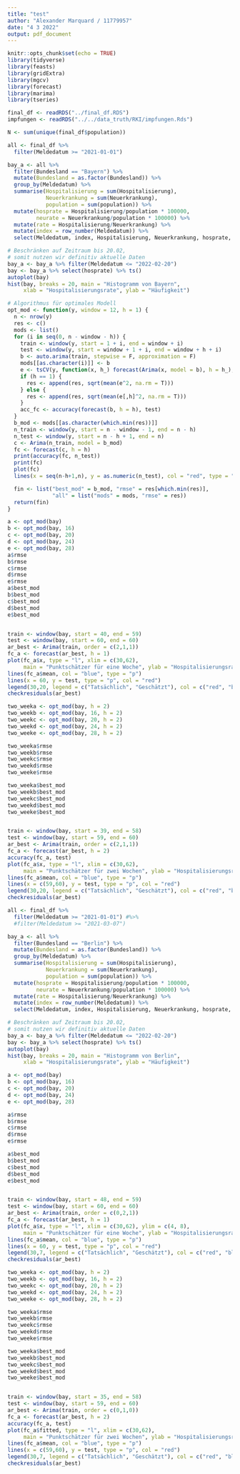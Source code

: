 ```yaml
---
title: "test"
author: "Alexander Marquard / 11779957"
date: "4 3 2022"
output: pdf_document
---
```


```r
knitr::opts_chunk$set(echo = TRUE)
library(tidyverse)
library(feasts)
library(gridExtra)
library(mgcv)
library(forecast)
library(marima)
library(tseries)
```

```r
final_df <- readRDS("../final_df.RDS")
impfungen <- readRDS("../../data_truth/RKI/impfungen.Rds")

N <- sum(unique(final_df$population))
```

```r
all <- final_df %>%
  filter(Meldedatum >= "2021-01-01")

bay_a <- all %>%
  filter(Bundesland == "Bayern") %>%
  mutate(Bundesland = as.factor(Bundesland)) %>%
  group_by(Meldedatum) %>%
  summarise(Hospitalisierung = sum(Hospitalisierung),
            Neuerkrankung = sum(Neuerkrankung),
            population = sum(population)) %>%
  mutate(hosprate = Hospitalisierung/population * 100000,
         neurate = Neuerkrankung/population * 100000) %>%
  mutate(rate = Hospitalisierung/Neuerkrankung) %>%
  mutate(index = row_number(Meldedatum)) %>%
  select(Meldedatum, index, Hospitalisierung, Neuerkrankung, hosprate, neurate, rate)

# Beschränken auf Zeitraum bis 20.02,
# somit nutzen wir definitiv aktuelle Daten
bay_a <- bay_a %>% filter(Meldedatum <= "2022-02-20")
bay <- bay_a %>% select(hosprate) %>% ts()
autoplot(bay)
hist(bay, breaks = 20, main = "Histogramm von Bayern",
     xlab = "Hospitalisierungsrate", ylab = "Häufigkeit")

# Algorithmus für optimales Modell
opt_mod <- function(y, window = 12, h = 1) {
  n <- nrow(y)
  res <- c()
  mods <- list()
  for (i in seq(0, n - window - h)) {
    train <- window(y, start = 1 + i, end = window + i)
    test <- window(y, start = window + 1 + i, end = window + h + i)
    b <- auto.arima(train, stepwise = F, approximation = F)
    mods[[as.character(i)]] <- b
    e <- tsCV(y, function(x, h_) forecast(Arima(x, model = b), h = h_), h = h, initial = 0, window = window)
    if (h == 1) {
      res <- append(res, sqrt(mean(e^2, na.rm = T)))
    } else {
      res <- append(res, sqrt(mean(e[,h]^2, na.rm = T)))
    }
    acc_fc <- accuracy(forecast(b, h = h), test)
  }
  b_mod <- mods[[as.character(which.min(res))]]
  n_train <- window(y, start = n - window - 1, end = n - h)
  n_test <- window(y, start = n - h + 1, end = n)
  c <- Arima(n_train, model = b_mod)
  fc <- forecast(c, h = h)
  print(accuracy(fc, n_test))
  print(fc)
  plot(fc)
  lines(x = seq(n-h+1,n), y = as.numeric(n_test), col = "red", type = "p")

  fin <- list("best_mod" = b_mod, "rmse" = res[which.min(res)], 
              "all" = list("mods" = mods, "rmse" = res))
  return(fin)
}

a <- opt_mod(bay)
b <- opt_mod(bay, 16)
c <- opt_mod(bay, 20)
d <- opt_mod(bay, 24)
e <- opt_mod(bay, 28)
a$rmse
b$rmse
c$rmse
d$rmse
e$rmse
a$best_mod
b$best_mod
c$best_mod
d$best_mod
e$best_mod


train <- window(bay, start = 40, end = 59)
test <- window(bay, start = 60, end = 60)
ar_best <- Arima(train, order = c(2,1,1))
fc_a <- forecast(ar_best, h = 1)
plot(fc_a$x, type = "l", xlim = c(30,62), 
     main = "Punktschätzer für eine Woche", ylab = "Hospitalisierungsrate", xlab = "Zeit")
lines(fc_a$mean, col = "blue", type = "p")
lines(x = 60, y = test, type = "p", col = "red")
legend(30,20, legend = c("Tatsächlich", "Geschätzt"), col = c("red", "blue"), lty = 1, cex = 0.8)
checkresiduals(ar_best)

two_weeka <- opt_mod(bay, h = 2)
two_weekb <- opt_mod(bay, 16, h = 2)
two_weekc <- opt_mod(bay, 20, h = 2)
two_weekd <- opt_mod(bay, 24, h = 2)
two_weeke <- opt_mod(bay, 28, h = 2)

two_weeka$rmse
two_weekb$rmse
two_weekc$rmse
two_weekd$rmse
two_weeke$rmse

two_weeka$best_mod
two_weekb$best_mod
two_weekc$best_mod
two_weekd$best_mod
two_weeke$best_mod


train <- window(bay, start = 39, end = 58)
test <- window(bay, start = 59, end = 60)
ar_best <- Arima(train, order = c(2,1,1))
fc_a <- forecast(ar_best, h = 2)
accuracy(fc_a, test)
plot(fc_a$x, type = "l", xlim = c(30,62), 
     main = "Punktschätzer für zwei Wochen", ylab = "Hospitalisierungsrate", xlab = "Zeit")
lines(fc_a$mean, col = "blue", type = "p")
lines(x = c(59,60), y = test, type = "p", col = "red")
legend(30,20, legend = c("Tatsächlich", "Geschätzt"), col = c("red", "blue"), lty = 1, cex = 0.8)
checkresiduals(ar_best)

```

```r
all <- final_df %>%
  filter(Meldedatum >= "2021-01-01") #%>%
  #filter(Meldedatum >= "2021-03-07")

bay_a <- all %>%
  filter(Bundesland == "Berlin") %>%
  mutate(Bundesland = as.factor(Bundesland)) %>%
  group_by(Meldedatum) %>%
  summarise(Hospitalisierung = sum(Hospitalisierung),
            Neuerkrankung = sum(Neuerkrankung),
            population = sum(population)) %>%
  mutate(hosprate = Hospitalisierung/population * 100000,
         neurate = Neuerkrankung/population * 100000) %>%
  mutate(rate = Hospitalisierung/Neuerkrankung) %>%
  mutate(index = row_number(Meldedatum)) %>%
  select(Meldedatum, index, Hospitalisierung, Neuerkrankung, hosprate, neurate, rate)

# Beschränken auf Zeitraum bis 20.02,
# somit nutzen wir definitiv aktuelle Daten
bay_a <- bay_a %>% filter(Meldedatum <= "2022-02-20")
bay <- bay_a %>% select(hosprate) %>% ts()
autoplot(bay)
hist(bay, breaks = 20, main = "Histogramm von Berlin",
     xlab = "Hospitalisierungsrate", ylab = "Häufigkeit")

a <- opt_mod(bay)
b <- opt_mod(bay, 16)
c <- opt_mod(bay, 20)
d <- opt_mod(bay, 24)
e <- opt_mod(bay, 28)

a$rmse
b$rmse
c$rmse
d$rmse
e$rmse

a$best_mod
b$best_mod
c$best_mod
d$best_mod
e$best_mod


train <- window(bay, start = 48, end = 59)
test <- window(bay, start = 60, end = 60)
ar_best <- Arima(train, order = c(0,2,1))
fc_a <- forecast(ar_best, h = 1)
plot(fc_a$x, type = "l", xlim = c(30,62), ylim = c(4, 8),
     main = "Punktschätzer für eine Woche", ylab = "Hospitalisierungsrate", xlab = "Zeit")
lines(fc_a$mean, col = "blue", type = "p")
lines(x = 60, y = test, type = "p", col = "red")
legend(30,7, legend = c("Tatsächlich", "Geschätzt"), col = c("red", "blue"), lty = 1, cex = 0.8)
checkresiduals(ar_best)

two_weeka <- opt_mod(bay, h = 2)
two_weekb <- opt_mod(bay, 16, h = 2)
two_weekc <- opt_mod(bay, 20, h = 2)
two_weekd <- opt_mod(bay, 24, h = 2)
two_weeke <- opt_mod(bay, 28, h = 2)

two_weeka$rmse
two_weekb$rmse
two_weekc$rmse
two_weekd$rmse
two_weeke$rmse

two_weeka$best_mod
two_weekb$best_mod
two_weekc$best_mod
two_weekd$best_mod
two_weeke$best_mod


train <- window(bay, start = 35, end = 58)
test <- window(bay, start = 59, end = 60)
ar_best <- Arima(train, order = c(0,1,0))
fc_a <- forecast(ar_best, h = 2)
accuracy(fc_a, test)
plot(fc_a$fitted, type = "l", xlim = c(30,62), 
     main = "Punktschätzer für zwei Wochen", ylab = "Hospitalisierungsrate", xlab = "Zeit")
lines(fc_a$mean, col = "blue", type = "p")
lines(x = c(59,60), y = test, type = "p", col = "red")
legend(30,7, legend = c("Tatsächlich", "Geschätzt"), col = c("red", "blue"), lty = 1, cex = 0.8)
checkresiduals(ar_best)
```